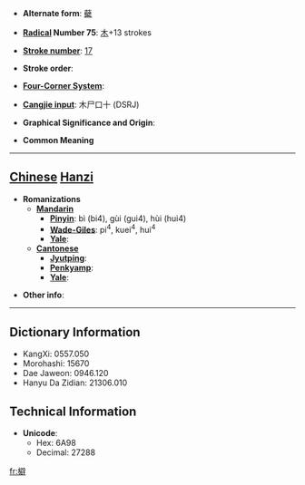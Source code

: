 * '''Alternate form''': [[蘗]]

* '''[[Wiktionary:Chinese radical index| Radical]] Number 75''': [[Wiktionary:Chinese radical index 木|木]]+13 strokes

* '''[[Wiktionary:Chinese total strokes index|Stroke number]]''': [[Wiktionary:Chinese total strokes index 17|17]]

* '''Stroke order''': 

* '''[[Wiktionary:Chinese four corner index|Four-Corner System]]''': 

* '''[[Wiktionary:Chinese Cangjie index|Cangjie input]]''': 木尸口十 (DSRJ)

* '''Graphical Significance and Origin''': 

* '''Common Meaning'''

----

== [[Chinese]] [[Hanzi]] ==

* '''Romanizations'''
** '''[[Mandarin]]'''
*** '''[[Pinyin]]''': bì (bi4), gùi (gui4), hùi (hui4)
*** '''[[Wade-Giles]]''': pi<sup>4</sup>, kuei<sup>4</sup>, hui<sup>4</sup>
*** '''[[Yale]]''': 
** '''[[Cantonese]]'''
*** '''[[Jyutping]]''':
*** '''[[Penkyamp]]''': 
*** '''[[Yale]]''': 

* '''Other info''': 

----

== Dictionary Information ==

* KangXi: 0557.050
* Morohashi: 15670
* Dae Jaweon: 0946.120
* Hanyu Da Zidian: 21306.010

== Technical Information ==

* '''Unicode''':
** Hex: 6A98
** Decimal: 27288

[[fr:檘]]